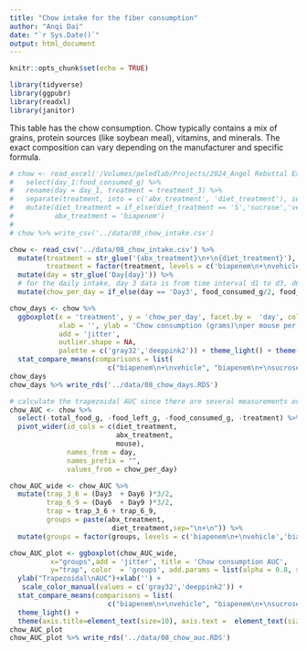 ```yaml
---
title: "Chow intake for the fiber consumption"
author: "Anqi Dai"
date: "`r Sys.Date()`"
output: html_document
---
```


```r
knitr::opts_chunk$set(echo = TRUE)
```

```r
library(tidyverse)
library(ggpubr)
library(readxl)
library(janitor)
```

This table has the chow consumption. Chow typically contains a mix of grains, protein sources (like soybean meal), vitamins, and minerals. The exact composition can vary depending on the manufacturer and specific formula.

```r
# chow <- read_excel('/Volumes/peledlab/Projects/2024_Angel Rebuttal Exp /Healthy mice Biapenem_Diet_Exp/Food Consumption Assessment_Exp1.xlsx') %>% clean_names() %>% 
#   select(day_1:food_consumed_g) %>% 
#   rename(day = day_1, treatment = treatment_3) %>% 
#   separate(treatment, into = c('abx_treatment', 'diet_treatment'), sep = '\\+', remove = T) %>% 
#   mutate(diet_treatment = if_else(diet_treatment == 'S','sucrose','vehicle'),
#          abx_treatment = 'biapenem')
# 
# chow %>% write_csv('../data/08_chow_intake.csv')
```
```r
chow <- read_csv('../data/08_chow_intake.csv') %>% 
  mutate(treatment = str_glue('{abx_treatment}\n+\n{diet_treatment}'),
         treatment = factor(treatment, levels = c('biapenem\n+\nvehicle','biapenem\n+\nsucrose'))) %>% 
  mutate(day = str_glue('Day{day}')) %>% 
  # for the daily intake, day 3 data is from time interval d1 to d3, d6 and d9 is actually the data for the previous three days.
  mutate(chow_per_day = if_else(day == 'Day3', food_consumed_g/2, food_consumed_g/3))

```


```r
chow_days <- chow %>% 
  ggboxplot(x = 'treatment', y = 'chow_per_day', facet.by =  'day', color = 'treatment',
            xlab = '', ylab = 'Chow consumption (grams)\nper mouse per day',
            add = 'jitter', 
            outlier.shape = NA,
            palette = c('gray32','deeppink2')) + theme_light() + theme(legend.position = 'none') +
  stat_compare_means(comparisons = list( 
                        c("biapenem\n+\nvehicle", "biapenem\n+\nsucrose")),label= "p.signif", method= 'wilcox.test',tip.length = 0.04,exact=T,correct=T)
chow_days
chow_days %>% write_rds('../data/08_chow_days.RDS')
```

```r
# calculate the trapezoidal AUC since there are several measurements over time for each mouse
chow_AUC <- chow %>% 
  select(-total_food_g, -food_left_g, -food_consumed_g, -treatment) %>% 
  pivot_wider(id_cols = c(diet_treatment,
                          abx_treatment,
                          mouse),
              names_from = day,
              names_prefix = "",
              values_from = chow_per_day)
```


```r
chow_AUC_wide <- chow_AUC %>% 
  mutate(trap_3_6 = (Day3  + Day6 )*3/2,
         trap_6_9 = (Day6  + Day9 )*3/2,
         trap = trap_3_6 + trap_6_9,
         groups = paste(abx_treatment,
                         diet_treatment,sep="\n+\n")) %>% 
  mutate(groups = factor(groups, levels = c('biapenem\n+\nvehicle','biapenem\n+\nsucrose')))
```


```r
chow_AUC_plot <- ggboxplot(chow_AUC_wide,
          x="groups",add = 'jitter', title = 'Chow consumption AUC',
          y="trap", color  = 'groups', add.params = list(alpha = 0.8, shape = 16)) +
  ylab("Trapezoidal\nAUC")+xlab('') +
   scale_color_manual(values = c('gray32','deeppink2')) +
  stat_compare_means(comparisons = list( 
                        c("biapenem\n+\nvehicle", "biapenem\n+\nsucrose")),label= "p.signif", method= 'wilcox.test',tip.length = 0.04,exact=T,correct=T) +
  theme_light() +
  theme(axis.title=element_text(size=10), axis.text =  element_text(size = 10),legend.position = 'none',aspect.ratio=1/2, axis.ticks.x = element_blank())
chow_AUC_plot
chow_AUC_plot %>% write_rds('../data/08_chow_auc.RDS') 
```

